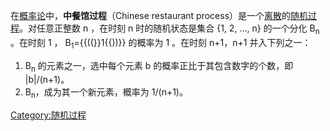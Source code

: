 {{unreferenced|time=2011-11-11T02:32:17+00:00}}
{{Expert|time=2011-12-05}}
在[[概率论|概率论]]中，'''中餐馆过程'''（Chinese restaurant process）是一个[[离散|离散]]的[[随机过程|随机过程]]。对任意正整数 n ，在时刻 n 时的随机状态是集合 {1, 2, ..., n} 的一个分化 B<sub>n</sub> 。在时刻 1 ， B<sub>1</sub>={{((}}1{{))}} 的概率为 1 。在时刻 n+1，n+1 并入下列之一：

# B<sub>n</sub> 的元素之一，选中每个元素 b 的概率正比于其包含数字的个数，即 |b|/(n+1)。
# B<sub>n</sub>，成为其一个新元素，概率为 1/(n+1)。

{{Stochastic processes}}

[[Category:随机过程|Category:随机过程]]